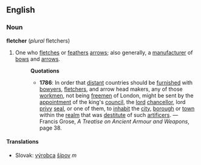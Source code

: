 == English ==
=== Noun ===
'''fletcher''' (''plural'' fletchers)
#One who [[fletch]]es or [[feather]]s [[arrow]]s; also generally, a [[manufacturer]] of [[bow]]s and [[arrow]]s.
#:'''Quotations'''
#:*'''1786''': In order that [[distant]] countries should be [[furnish]]ed with [[bowyer]]s, [[fletcher]]s, and arrow head makers, any of those [[workmen]], not being [[freemen]] of London, might be sent by the [[appointment]] of the king's [[council]], the [[lord]] [[chancellor]], lord [[privy]] [[seal]], or one of them, to [[inhabit]] the [[city]], [[borough]] or [[town]] within the [[realm]] that was [[destitute]] of such [[artificer]]s. &mdash; Francis Grose, ''A Treatise on Ancient Armour and Weapons'', page 38.
==== Translations ====
*Slovak: [[výrobca#Slovak|výrobca]] [[šíp#Slovak|šípov]] ''m''